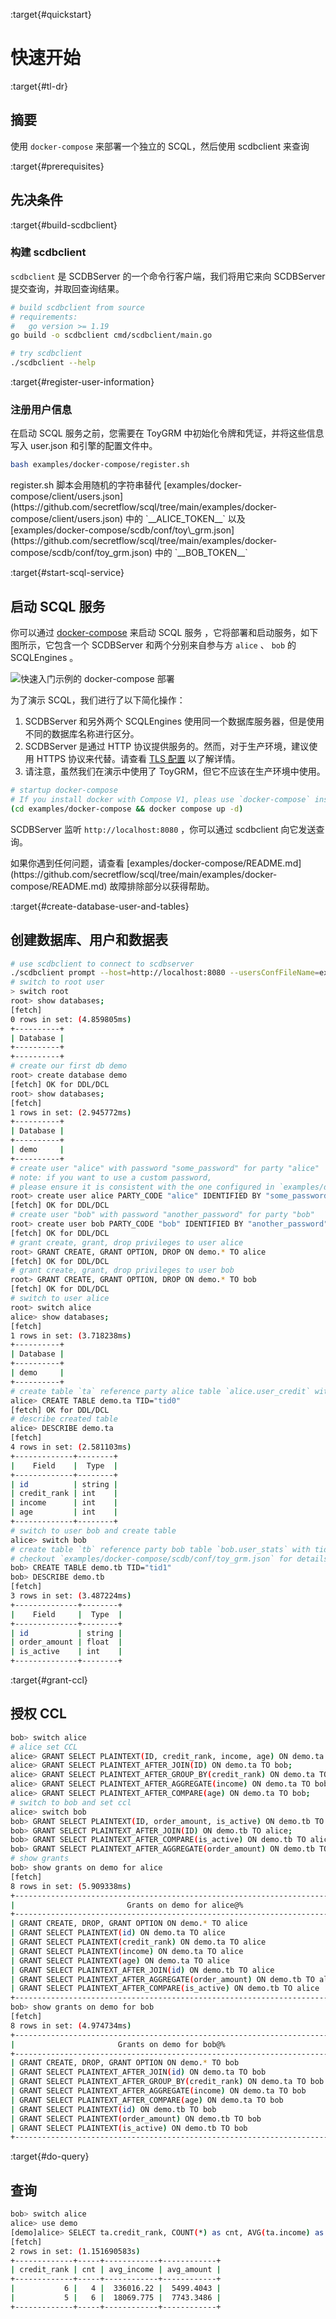 :target{#quickstart}

# 快速开始

:target{#tl-dr}

## 摘要

使用 `docker-compose` 来部署一个独立的 SCQL，然后使用 scdbclient 来查询

:target{#prerequisites}

## 先决条件

:target{#build-scdbclient}

### 构建 scdbclient

`scdbclient` 是 SCDBServer 的一个命令行客户端，我们将用它来向 SCDBServer 提交查询，并取回查询结果。

```bash
# build scdbclient from source
# requirements:
#   go version >= 1.19
go build -o scdbclient cmd/scdbclient/main.go

# try scdbclient
./scdbclient --help
```

:target{#register-user-information}

### 注册用户信息

在启动 SCQL 服务之前，您需要在 ToyGRM 中初始化令牌和凭证，并将这些信息写入 user.json 和引擎的配置文件中。

```bash
bash examples/docker-compose/register.sh
```

<Container type="note">
  register.sh 脚本会用随机的字符串替代 [examples/docker-compose/client/users.json](https://github.com/secretflow/scql/tree/main/examples/docker-compose/client/users.json) 中的 `__ALICE_TOKEN__` 以及 [examples/docker-compose/scdb/conf/toy\_grm.json](https://github.com/secretflow/scql/tree/main/examples/docker-compose/scdb/conf/toy_grm.json) 中的 `__BOB_TOKEN__`
</Container>

:target{#start-scql-service}

## 启动 SCQL 服务

你可以通过 [docker-compose](https://github.com/secretflow/scql/tree/main/examples/docker-compose) 来启动 SCQL 服务 ，它将部署和启动服务，如下图所示，它包含一个 SCDBServer 和两个分别来自参与方 `alice` 、 `bob` 的 SCQLEngines 。

![快速入门示例的 docker-compose 部署](../_assets/scql_quickstart_deploy.png)

<Container type="note">
  为了演示 SCQL，我们进行了以下简化操作：

  1. SCDBServer 和另外两个 SCQLEngines 使用同一个数据库服务器，但是使用不同的数据库名称进行区分。
  2. SCDBServer 是通过 HTTP 协议提供服务的。然而，对于生产环境，建议使用 HTTPS 协议来代替。请查看 [<span>TLS 配置</span>](../development/scql_config_manual.mdx#scdb-tls) 以了解详情。
  3. 请注意，虽然我们在演示中使用了 ToyGRM，但它不应该在生产环境中使用。
</Container>

```bash
# startup docker-compose
# If you install docker with Compose V1, pleas use `docker-compose` instead of `docker compose`
(cd examples/docker-compose && docker compose up -d)
```

SCDBServer 监听 `http://localhost:8080` ，你可以通过 scdbclient 向它发送查询。

<Container type="note">
  如果你遇到任何问题，请查看 [examples/docker-compose/README.md](https://github.com/secretflow/scql/tree/main/examples/docker-compose/README.md) 故障排除部分以获得帮助。
</Container>

:target{#create-database-user-and-tables}

## 创建数据库、用户和数据表

```bash
# use scdbclient to connect to scdbserver
./scdbclient prompt --host=http://localhost:8080 --usersConfFileName=examples/docker-compose/client/users.json --sync
# switch to root user
> switch root
root> show databases;
[fetch]
0 rows in set: (4.859805ms)
+----------+
| Database |
+----------+
+----------+
# create our first db demo
root> create database demo
[fetch] OK for DDL/DCL
root> show databases;
[fetch]
1 rows in set: (2.945772ms)
+----------+
| Database |
+----------+
| demo     |
+----------+
# create user "alice" with password "some_password" for party "alice"
# note: if you want to use a custom password,
# please ensure it is consistent with the one configured in `examples/docker-compose/client/users.json`
root> create user alice PARTY_CODE "alice" IDENTIFIED BY "some_password"
[fetch] OK for DDL/DCL
# create user "bob" with password "another_password" for party "bob"
root> create user bob PARTY_CODE "bob" IDENTIFIED BY "another_password"
[fetch] OK for DDL/DCL
# grant create, grant, drop privileges to user alice
root> GRANT CREATE, GRANT OPTION, DROP ON demo.* TO alice
[fetch] OK for DDL/DCL
# grant create, grant, drop privileges to user bob
root> GRANT CREATE, GRANT OPTION, DROP ON demo.* TO bob
[fetch] OK for DDL/DCL
# switch to user alice
root> switch alice
alice> show databases;
[fetch]
1 rows in set: (3.718238ms)
+----------+
| Database |
+----------+
| demo     |
+----------+
# create table `ta` reference party alice table `alice.user_credit` with tid="tid0"
alice> CREATE TABLE demo.ta TID="tid0"
[fetch] OK for DDL/DCL
# describe created table
alice> DESCRIBE demo.ta
[fetch]
4 rows in set: (2.581103ms)
+-------------+--------+
|    Field    |  Type  |
+-------------+--------+
| id          | string |
| credit_rank | int    |
| income      | int    |
| age         | int    |
+-------------+--------+
# switch to user bob and create table
alice> switch bob
# create table `tb` reference party bob table `bob.user_stats` with tid="tid1",
# checkout `examples/docker-compose/scdb/conf/toy_grm.json` for details.
bob> CREATE TABLE demo.tb TID="tid1"
bob> DESCRIBE demo.tb
[fetch]
3 rows in set: (3.487224ms)
+--------------+--------+
|    Field     |  Type  |
+--------------+--------+
| id           | string |
| order_amount | float  |
| is_active    | int    |
+--------------+--------+
```

:target{#grant-ccl}

## 授权 CCL

```bash
bob> switch alice
# alice set CCL
alice> GRANT SELECT PLAINTEXT(ID, credit_rank, income, age) ON demo.ta TO alice;
alice> GRANT SELECT PLAINTEXT_AFTER_JOIN(ID) ON demo.ta TO bob;
alice> GRANT SELECT PLAINTEXT_AFTER_GROUP_BY(credit_rank) ON demo.ta TO bob;
alice> GRANT SELECT PLAINTEXT_AFTER_AGGREGATE(income) ON demo.ta TO bob;
alice> GRANT SELECT PLAINTEXT_AFTER_COMPARE(age) ON demo.ta TO bob;
# switch to bob and set ccl
alice> switch bob
bob> GRANT SELECT PLAINTEXT(ID, order_amount, is_active) ON demo.tb TO bob;
bob> GRANT SELECT PLAINTEXT_AFTER_JOIN(ID) ON demo.tb TO alice;
bob> GRANT SELECT PLAINTEXT_AFTER_COMPARE(is_active) ON demo.tb TO alice;
bob> GRANT SELECT PLAINTEXT_AFTER_AGGREGATE(order_amount) ON demo.tb TO alice;
# show grants
bob> show grants on demo for alice
[fetch]
8 rows in set: (5.909338ms)
+----------------------------------------------------------------------------+
|                         Grants on demo for alice@%                         |
+----------------------------------------------------------------------------+
| GRANT CREATE, DROP, GRANT OPTION ON demo.* TO alice                        |
| GRANT SELECT PLAINTEXT(id) ON demo.ta TO alice                             |
| GRANT SELECT PLAINTEXT(credit_rank) ON demo.ta TO alice                    |
| GRANT SELECT PLAINTEXT(income) ON demo.ta TO alice                         |
| GRANT SELECT PLAINTEXT(age) ON demo.ta TO alice                            |
| GRANT SELECT PLAINTEXT_AFTER_JOIN(id) ON demo.tb TO alice                  |
| GRANT SELECT PLAINTEXT_AFTER_AGGREGATE(order_amount) ON demo.tb TO alice   |
| GRANT SELECT PLAINTEXT_AFTER_COMPARE(is_active) ON demo.tb TO alice        |
+----------------------------------------------------------------------------+
bob> show grants on demo for bob
[fetch]
8 rows in set: (4.974734ms)
+----------------------------------------------------------------------+
|                       Grants on demo for bob@%                       |
+----------------------------------------------------------------------+
| GRANT CREATE, DROP, GRANT OPTION ON demo.* TO bob                    |
| GRANT SELECT PLAINTEXT_AFTER_JOIN(id) ON demo.ta TO bob              |
| GRANT SELECT PLAINTEXT_AFTER_GROUP_BY(credit_rank) ON demo.ta TO bob |
| GRANT SELECT PLAINTEXT_AFTER_AGGREGATE(income) ON demo.ta TO bob     |
| GRANT SELECT PLAINTEXT_AFTER_COMPARE(age) ON demo.ta TO bob          |
| GRANT SELECT PLAINTEXT(id) ON demo.tb TO bob                         |
| GRANT SELECT PLAINTEXT(order_amount) ON demo.tb TO bob               |
| GRANT SELECT PLAINTEXT(is_active) ON demo.tb TO bob                  |
+----------------------------------------------------------------------+
```

:target{#do-query}

## 查询

```bash
bob> switch alice
alice> use demo
[demo]alice> SELECT ta.credit_rank, COUNT(*) as cnt, AVG(ta.income) as avg_income, AVG(tb.order_amount) as avg_amount FROM ta INNER JOIN tb ON ta.ID = tb.ID WHERE ta.age >= 20 AND ta.age <= 30 AND tb.is_active=1 GROUP BY ta.credit_rank;
[fetch]
2 rows in set: (1.151690583s)
+-------------+-----+------------+------------+
| credit_rank | cnt | avg_income | avg_amount |
+-------------+-----+------------+------------+
|           6 |   4 |  336016.22 |  5499.4043 |
|           5 |   6 |  18069.775 |  7743.3486 |
+-------------+-----+------------+------------+
```
